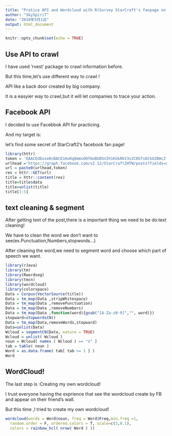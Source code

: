 ```yaml
---
title: "Pratice API and Wordcloud with R(Survey StarCraft's fanpage on FB)"
author: "SkySpiriT"
date: "2018年5月1日"
output: html_document
---
```


```r
knitr::opts_chunk$set(echo = TRUE)
```

## Use API to crawl

I have used 'rvest' package to crawl information before.

But this time,let's use different way to crawl !

API like a back door created by big company.

It is a easyier way to crawl,but it will let companies to trace your action.

## Facebook API

I decided to use Facebbok API for practicing.

And my target is:

let's find some secret of StarCraft2's facebook fan page!
```r
library(httr)
token = 'EAACEdEose0cBACE1HuRq8mmvO0T6oBU05nIh1KGkRkV3sZC0GTsDCkOZBHc2fSvNrYFDrPKuZBsMtIgz6npqRg065DeZBwq1ZAZCV9t7zZA40OPGNnYhCY81jem0akwsyIjWJDAvfrqNeOsITw2PCSh4HcfgLSJro8Pgv5YoYUcJrQHMQm2B6ediZBlhFUq3uD5pEp8VC7Ipf5tE7rPlSYuu'
urlhead ='https://graph.facebook.com/v2.12/StarCraftZHTW/posts?fields=message&access_token='
url = paste0(urlhead,token)
res = httr::GET(url)
title = httr::content(res)
title=title$data
title=unlist(title)
title[1:5]
```

##  text cleaning & segment
After getting text of the post,there is a important thing we need to be do:text cleaning!

We have to clean the word we don't want to see(ex.Punctuation,Numbers,stopwords...)

After cleaning the word,we need to segment word and choose which part of speech we want.

```r
library(rJava)
library(tm) 
library(Rwordseg) 
library(tmcn) 
library(wordcloud) 
library(colorspace)
Data = Corpus(VectorSource(title))
Data = tm_map(Data ,stripWhitespace)
Data = tm_map(Data ,removePunctuation)
Data = tm_map(Data ,removeNumbers)
Data = tm_map(Data ,function(word){gsub("[A-Za-z0-9]","", word)})
stopward=stopwordsCN()
Data = tm_map(Data,removeWords,stopward)
Data=unlist(Data)
Wcloud = segmentCN(Data, nature = TRUE)
Wcloud = unlist( Wcloud )
noun = Wcloud[ names ( Wcloud ) == "n" ]
tab = table( noun )
Word = as.data.frame( tab[ tab >= 1 ] )
Word
```

## WordCloud!
The last step is :Creating my own wordcloud!

I trust everyone having the exprience that see the wordcloud create by FB and appear on their friend's wall.

But this time ,I tried to create my own wordcloud!
```r
wordcloud(words = Word$noun, freq = Word$Freq,min.freq =1,
  random.order = F, ordered.colors = T, scale=c(3,0.1),
  colors = rainbow_hcl( nrow( Word ) ))
```

